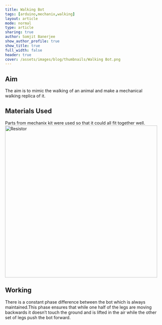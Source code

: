 ```yaml
---
title: Walking Bot
tags: [arduino,mechanix,walking]
layout: article
mode: normal
type: article
sharing: true
author: Somjit Banerjee
show_author_profile: true
show_title: true
full_width: false
header: true
cover: /assets/images/blog/thumbnails/Walking Bot.png
---
```


## Aim
The aim is to mimic the walking of an animal and make a mechanical walking replica of it.


## Materials Used
Parts from mechanix kit were used so that it could all fit together well.
<Image src="/assets/images/blog/thumbnails/Walking Bot.png" alt="Resistor" width='500' height='500'>

## Working
There is a constant phase difference between the bot which is always maintained.This phase ensures that while one half of the legs are moving
backwards it doesn’t touch the ground and is lifted in the air while the other set of legs push the bot forward.

<EmbedItem url='https://www.youtube.com/embed/b8hWW9pEJ1g' />


